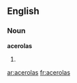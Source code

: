 ==English==

===Noun===
'''acerolas'''

# {{plural of|[[acerola]]}}

[[ar:acerolas]]
[[fr:acerolas]]
